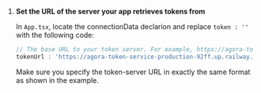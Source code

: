 <PlatformWrapper platform="react-native">

1.  **Set the URL of the server your app retrieves tokens from**

    In `App.tsx`, locate the connectionData declarion and replace `token : ''` with the following code:
    ```typescript
    // The base URL to your token server. For example, https://agora-token-service-production-92ff.up.railway.app"
    tokenUrl : 'https://agora-token-service-production-92ff.up.railway.app'
    ```
    Make sure you specify the token-server URL in exactly the same format as shown in the example.

</PlatformWrapper>